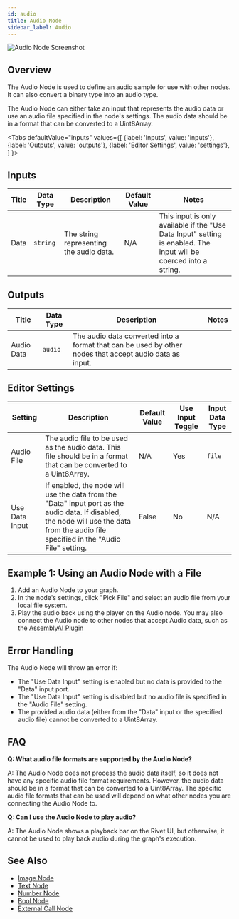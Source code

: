 ```yaml
---
id: audio
title: Audio Node
sidebar_label: Audio
---
```



![Audio Node Screenshot](./assets/audio-node.png)

## Overview

The Audio Node is used to define an audio sample for use with other nodes. It can also convert a binary type into an audio type.

The Audio Node can either take an input that represents the audio data or use an audio file specified in the node's settings. The audio data should be in a format that can be converted to a Uint8Array.

<Tabs
  defaultValue="inputs"
  values={[
    {label: 'Inputs', value: 'inputs'},
    {label: 'Outputs', value: 'outputs'},
    {label: 'Editor Settings', value: 'settings'},
  ]
}>

<TabItem value="inputs">

## Inputs

| Title | Data Type | Description                             | Default Value | Notes                                                                                                             |
| ----- | --------- | --------------------------------------- | ------------- | ----------------------------------------------------------------------------------------------------------------- |
| Data  | `string`  | The string representing the audio data. | N/A           | This input is only available if the "Use Data Input" setting is enabled. The input will be coerced into a string. |

</TabItem>

<TabItem value="outputs">

## Outputs

| Title      | Data Type | Description                                                                                             | Notes |
| ---------- | --------- | ------------------------------------------------------------------------------------------------------- | ----- |
| Audio Data | `audio`   | The audio data converted into a format that can be used by other nodes that accept audio data as input. |       |

</TabItem>

<TabItem value="settings">

## Editor Settings

| Setting        | Description                                                                                                                                                                             | Default Value | Use Input Toggle | Input Data Type |
| -------------- | --------------------------------------------------------------------------------------------------------------------------------------------------------------------------------------- | ------------- | ---------------- | --------------- |
| Audio File     | The audio file to be used as the audio data. This file should be in a format that can be converted to a Uint8Array.                                                                     | N/A           | Yes              | `file`          |
| Use Data Input | If enabled, the node will use the data from the "Data" input port as the audio data. If disabled, the node will use the data from the audio file specified in the "Audio File" setting. | False         | No               | N/A             |

</TabItem>

</Tabs>

## Example 1: Using an Audio Node with a File

1. Add an Audio Node to your graph.
2. In the node's settings, click "Pick File" and select an audio file from your local file system.
3. Play the audio back using the player on the Audio node. You may also connect the Audio node to other nodes that accept Audio data, such as the [AssemblyAI Plugin](../user-guide/plugins/built-in/assemblyai.md)

## Error Handling

The Audio Node will throw an error if:

- The "Use Data Input" setting is enabled but no data is provided to the "Data" input port.
- The "Use Data Input" setting is disabled but no audio file is specified in the "Audio File" setting.
- The provided audio data (either from the "Data" input or the specified audio file) cannot be converted to a Uint8Array.

## FAQ

**Q: What audio file formats are supported by the Audio Node?**

A: The Audio Node does not process the audio data itself, so it does not have any specific audio file format requirements. However, the audio data should be in a format that can be converted to a Uint8Array. The specific audio file formats that can be used will depend on what other nodes you are connecting the Audio Node to.

**Q: Can I use the Audio Node to play audio?**

A: The Audio Node shows a playback bar on the Rivet UI, but otherwise, it cannot be used to play back audio during the graph's execution.

## See Also

- [Image Node](./image.mdx)
- [Text Node](./text.mdx)
- [Number Node](./number.mdx)
- [Bool Node](./bool.mdx)
- [External Call Node](./external-call.mdx)
